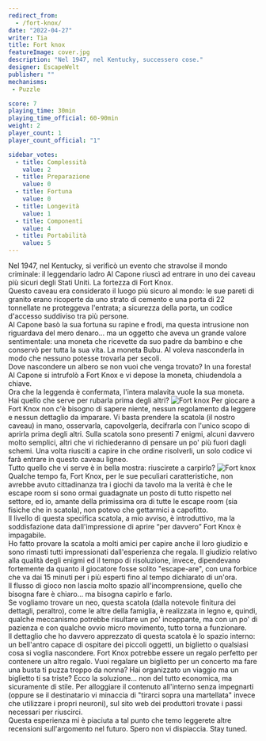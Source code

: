 ```yaml
---
redirect_from:
  - /fort-knox/
date: "2022-04-27"
writer: Tia
title: Fort knox
featureImage: cover.jpg
description: "Nel 1947, nel Kentucky, successero cose."
designer: EscapeWelt
publisher: ""
mechanisms:
 - Puzzle

score: 7
playing_time: 30min
playing_time_official: 60-90min
weight: 2
player_count: 1
player_count_official: "1"

sidebar_votes:
  - title: Complessità
    value: 2
  - title: Preparazione
    value: 0
  - title: Fortuna
    value: 0
  - title: Longevità
    value: 1
  - title: Componenti
    value: 4
  - title: Portabilità
    value: 5
---
```


<Setting>
  Nel 1947, nel Kentucky, si verificò un evento che stravolse il mondo
  criminale: il leggendario ladro Al Capone riuscì ad entrare in uno dei caveau
  più sicuri degli Stati Uniti. La fortezza di Fort Knox.
  <br />
  Questo caveau era considerato il luogo più sicuro al mondo: le sue pareti di
  granito erano ricoperte da uno strato di cemento e una porta di 22 tonnellate
  ne proteggeva l'entrata; a sicurezza della porta, un codice d'accesso
  suddiviso tra più persone.
  <br />
  Al Capone basò la sua fortuna su rapine e frodi, ma questa intrusione non
  riguardava del mero denaro... ma un oggetto che aveva un grande valore
  sentimentale: una moneta che ricevette da suo padre da bambino e che conservò
  per tutta la sua vita. La moneta Bubu. Al voleva nasconderla in modo che
  nessuno potesse trovarla per secoli.
  <br />
  Dove nascondere un albero se non vuoi che venga trovato? In una foresta!
  <br />
  Al Capone si intrufolò a Fort Knox e vi depose la moneta, chiudendola a
  chiave.
  <br />
  Ora che la leggenda è confermata, l'intera malavita vuole la sua moneta.
  <br />
  Hai quello che serve per rubarla prima degli altri?
</Setting>

<img src="./game1.jpg" alt="Fort knox" />

<Rules>
  Per giocare a Fort Knox non c'è bisogno di sapere niente, nessun regolamento
  da leggere e nessun dettaglio da imparare. Vi basta prendere la scatola (il
  nostro caveau) in mano, osservarla, capovolgerla, decifrarla con l'unico scopo
  di aprirla prima degli altri. Sulla scatola sono presenti 7 enigmi, alcuni
  davvero molto semplici, altri che vi richiederanno di pensare un po' più fuori
  dagli schemi. Una volta riusciti a capire in che ordine risolverli, un solo
  codice vi farà entrare in questo caveau ligneo. <br />
  Tutto quello che vi serve è in bella mostra: riuscirete a carpirlo?
</Rules>

<img src="./game2.jpg" alt="Fort knox" />

<Feedback>
  Qualche tempo fa, Fort Knox, per le sue peculiari caratteristiche, non avrebbe
  avuto cittadinanza tra i giochi da tavolo ma la verità è che le escape room si
  sono ormai guadagnate un posto di tutto rispetto nel settore, ed io, amante
  della primissima ora di tutte le escape room (sia fisiche che in scatola), non
  potevo che gettarmici a capofitto.
  <br />
  Il livello di questa specifica scatola, a mio avviso, è introduttivo, ma la
  soddisfazione data dall'impressione di aprire “per davvero” Fort Knox è
  impagabile.
  <br />
  Ho fatto provare la scatola a molti amici per capire anche il loro giudizio e
  sono rimasti tutti impressionati dall'esperienza che regala. Il giudizio
  relativo alla qualità degli enigmi ed il tempo di risoluzione, invece,
  dipendevano fortemente da quanto il giocatore fosse solito "escape-are", con
  una forbice che va dai 15 minuti per i più esperti fino al tempo dichiarato di
  un'ora.
  <br />
  Il flusso di gioco non lascia molto spazio all'incomprensione, quello che
  bisogna fare è chiaro... ma bisogna capirlo e farlo.
  <br />
  Se vogliamo trovare un neo, questa scatola (dalla notevole finitura dei
  dettagli, peraltro), come le altre della famiglia, è realizzata in legno e,
  quindi, qualche meccanismo potrebbe risultare un po' inceppante, ma con un po'
  di pazienza e con qualche ovvio micro movimento, tutto torna a funzionare.
  <br />
  Il dettaglio che ho davvero apprezzato di questa scatola è lo spazio interno:
  un bell'antro capace di ospitare dei piccoli oggetti, un biglietto o qualsiasi
  cosa si voglia nascondere. Fort Knox potrebbe essere un regalo perfetto per
  contenere un altro regalo. Vuoi regalare un biglietto per un concerto ma fare
  una busta ti puzza troppo da nonna? Hai organizzato un viaggio ma un biglietto
  ti sa triste? Ecco la soluzione... non del tutto economica, ma sicuramente di
  stile. Per alloggiare il contenuto all'interno senza impegnarti (oppure se il
  destinatario vi minaccia di "tirarci sopra una martellata" invece che
  utilizzare i propri neuroni), sul sito web dei produttori trovate i passi
  necessari per riuscirci.
  <br />
  Questa esperienza mi è piaciuta a tal punto che temo leggerete altre
  recensioni sull'argomento nel futuro. Spero non vi dispiaccia. Stay tuned.
</Feedback>

<Instagram id="Cc2j_FfDBQ5" />

<RandomLink
  title="Fort knox"
  link="https://it.escapewelt.com/shop/fort-knox-box/"
  discount="dudexpress10"
/>
